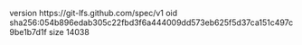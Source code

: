 version https://git-lfs.github.com/spec/v1
oid sha256:054b896edab305c22fbd3f6a444009dd573eb625f5d37ca151c497c9be1b7d1f
size 14038
